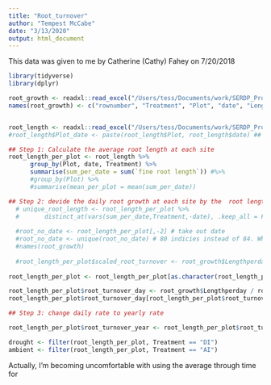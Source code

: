 ```yaml
---
title: "Root_turnover"
author: "Tempest McCabe"
date: "3/13/2020"
output: html_document
---
```

This data was given to me by Catherine (Cathy) Fahey on 7/20/2018

```r
library(tidyverse)
library(dplyr)

root_growth <- readxl::read_excel("/Users/tess/Documents/work/SERDP_Project/Cogongrass_trait_sampling/Root_turn_over_and_biomass/rootgrowth.xlsx")
names(root_growth) <- c("rownumber", "Treatment", "Plot", "date", "Lengthperday", "invasion", "drought")


root_length <- readxl::read_excel("/Users/tess/Documents/work/SERDP_Project/Cogongrass_trait_sampling/Root_turn_over_and_biomass/rootlength.xlsx")
#root_length$Plot_date <- paste(root_length$Plot, root_length$date) ## Really the grouping variable I want. Cludgey

## Step 1: Calculate the average root length at each site
root_length_per_plot <- root_length %>% 
      group_by(Plot, date, Treatment) %>%
      summarise(sum_per_date = sum(`fine root length`)) #%>%
      #group_by(Plot) %>%
      #summarise(mean_per_plot = mean(sum_per_date))

## Step 2: devide the daily root growth at each site by the  root length
  # unique_root_length <- root_length_per_plot %>%
  #       distinct_at(vars(sum_per_date,Treatment,-date), .keep_all = FALSE)
  
  #root_no_date <- root_length_per_plot[,-2] # take out date
  #root_no_date <- unique(root_no_date) # 80 indicies instead of 84. Why?
  #names(root_growth)
  
  #root_length_per_plot$scaled_root_turnover <- root_growth$Lengthperday/root_length_per_plot$sum_per_date
  
root_length_per_plot <- root_length_per_plot[as.character(root_length_per_plot$date) != "2014-07-17",] # root growth does include first measurement

root_length_per_plot$root_turnover_day <- root_growth$Lengthperday / root_length_per_plot$sum_per_date 
root_length_per_plot$root_turnover_day[root_length_per_plot$root_turnover_day == Inf] <- 0

## Step 3: change daily rate to yearly rate

root_length_per_plot$root_turnover_year <- root_length_per_plot$root_turnover_day*365

drought <- filter(root_length_per_plot, Treatment == "DI")
ambient <- filter(root_length_per_plot, Treatment == "AI")

```

Actually, I'm becoming uncomfortable with using the average through time for 
